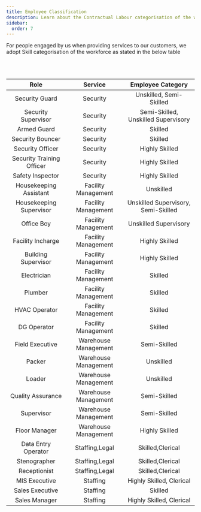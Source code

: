 ```yaml
---
title: Employee Classification
description: Learn about the Contractual Labour categorisation of the workforce for different roles
sidebar:
  order: 7
---
```




For people engaged by us when providing services to our customers, we adopt Skill categorisation of the workforce as stated in the below table

<br></br>

|            **Role**           |        **Service**    |         **Employee Category**         |
|:-------------------------:	|:--------------------:	|:----------------------------------:	|
| Security Guard            	| Security             	| Unskilled, Semi-Skilled            	|
| Security Supervisor       	| Security             	| Semi-Skilled, Unskilled Supervisory 	|
| Armed Guard               	| Security             	| Skilled                            	|
| Security Bouncer          	| Security             	| Skilled                            	|
| Security Officer          	| Security             	| Highly Skilled                     	|
| Security Training Officer 	| Security             	| Highly Skilled                     	|
| Safety Inspector          	| Security             	| Highly Skilled                     	|
| Housekeeping Assistant    	| Facility Management  	| Unskilled                          	|
| Housekeeping Supervisor   	| Facility Management  	| Unskilled Supervisory, Semi-Skilled 	|
| Office Boy                	| Facility Management  	| Unskilled Supervisory              	|
| Facility Incharge         	| Facility Management  	| Highly Skilled                     	|
| Building Supervisor       	| Facility Management  	| Highly Skilled                     	|
| Electrician               	| Facility Management  	| Skilled                            	|
| Plumber                   	| Facility Management  	| Skilled                            	|
| HVAC Operator             	| Facility Management  	| Skilled                            	|
| DG Operator               	| Facility Management  	| Skilled                            	|
| Field Executive           	| Warehouse Management 	| Semi-Skilled                       	|
| Packer                    	| Warehouse Management 	| Unskilled                          	|
| Loader                    	| Warehouse Management 	| Unskilled                          	|
| Quality Assurance         	| Warehouse Management 	| Semi-Skilled                       	|
| Supervisor                	| Warehouse Management 	| Semi-Skilled                       	|
| Floor Manager             	| Warehouse Management 	| Highly Skilled                     	|
| Data Entry Operator       	| Staffing,Legal       	| Skilled,Clerical                   	|
| Stenographer              	| Staffing,Legal       	| Skilled,Clerical                   	|
| Receptionist              	| Staffing,Legal       	| Skilled,Clerical                   	|
| MIS Executive              	| Staffing             	| Highly Skilled, Clerical            	|
| Sales Executive            	| Staffing             	| Skilled                            	|
| Sales Manager             	| Staffing             	| Highly Skilled, Clerical            	|

